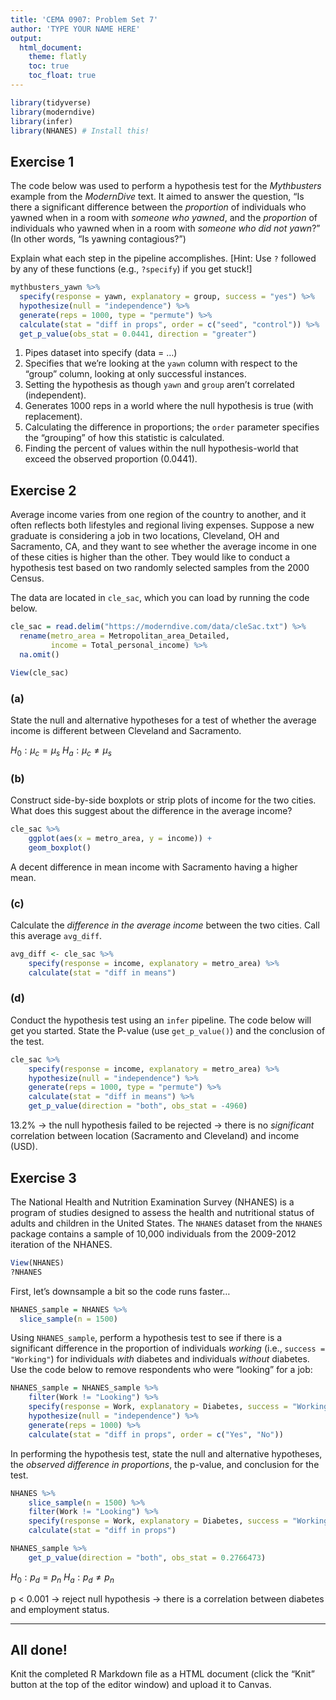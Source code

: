 ```yaml
---
title: 'CEMA 0907: Problem Set 7'
author: 'TYPE YOUR NAME HERE'
output: 
  html_document:
    theme: flatly
    toc: true
    toc_float: true
---
```


```r
library(tidyverse)
library(moderndive)
library(infer)
library(NHANES) # Install this!
```


## Exercise 1

The code below was used to perform a hypothesis test for the *Mythbusters* example from the *ModernDive* text. It aimed to answer the question, "Is there a significant difference between the *proportion* of individuals who yawned when in a room with *someone who yawned*, and the *proportion* of individuals who yawned when in a room with *someone who did not yawn*?" (In other words, "Is yawning contagious?")

Explain what each step in the pipeline accomplishes. [Hint: Use `?` followed by any of these functions (e.g., `?specify`) if you get stuck!]

```r
mythbusters_yawn %>%
  specify(response = yawn, explanatory = group, success = "yes") %>%
  hypothesize(null = "independence") %>%
  generate(reps = 1000, type = "permute") %>%
  calculate(stat = "diff in props", order = c("seed", "control")) %>%
  get_p_value(obs_stat = 0.0441, direction = "greater")
```

1. Pipes dataset into specify (data = ...)
2. Specifies that we're looking at the `yawn` column with respect to the "group" column, looking at only successful instances.
3. Setting the hypothesis as though `yawn` and `group` aren't correlated (independent).
4. Generates 1000 reps in a world where the null hypothesis is true (with replacement).
5. Calculating the difference in proportions; the `order` parameter specifies the "grouping" of how this statistic is calculated.
6. Finding the percent of values within the null hypothesis-world that exceed the observed proportion (0.0441).

## Exercise 2
Average income varies from one region of the country to another, and it often reflects both lifestyles and regional living expenses. Suppose a new graduate is considering a job in two locations, Cleveland, OH and Sacramento, CA, and they want to see whether the average income in one of these cities is higher than the other. Tbey would like to conduct a hypothesis test based on two randomly selected samples from the 2000 Census.

The data are located in `cle_sac`, which you can load by running the code below. 

```r
cle_sac = read.delim("https://moderndive.com/data/cleSac.txt") %>%
  rename(metro_area = Metropolitan_area_Detailed,
         income = Total_personal_income) %>%
  na.omit()
```

```r
View(cle_sac)
```

### (a)
State the null and alternative hypotheses for a test of whether the average income is different between Cleveland and Sacramento. 

$H_0: \mu_c = \mu_s$
$H_a: \mu_c \neq \mu_s$

### (b)
Construct side-by-side boxplots or strip plots of income for the two cities. What does this suggest about the difference in the average income?

```r
cle_sac %>%
    ggplot(aes(x = metro_area, y = income)) +
    geom_boxplot()
```

A decent difference in mean income with Sacramento having a higher mean.

### (c)
Calculate the *difference in the average income* between the two cities. Call this average `avg_diff`. 

```r
avg_diff <- cle_sac %>%
    specify(response = income, explanatory = metro_area) %>%
    calculate(stat = "diff in means")
```

### (d)
Conduct the hypothesis test using an `infer` pipeline. The code below will get you started. State the P-value (use `get_p_value()`) and the conclusion of the test. 

```r
cle_sac %>%
    specify(response = income, explanatory = metro_area) %>%
    hypothesize(null = "independence") %>%
    generate(reps = 1000, type = "permute") %>%
    calculate(stat = "diff in means") %>%
    get_p_value(direction = "both", obs_stat = -4960)
```

13.2% -> the null hypothesis failed to be rejected -> there is no *significant* correlation between location (Sacramento and Cleveland) and income (USD).

## Exercise 3

The National Health and Nutrition Examination Survey (NHANES) is a program of studies designed to assess the health and nutritional status of adults and children in the United States. The `NHANES` dataset from the `NHANES` package contains a sample of 10,000 individuals from the 2009-2012 iteration of the NHANES. 

```r
View(NHANES)
?NHANES
```

First, let's downsample a bit so the code runs faster...

```r
NHANES_sample = NHANES %>%
  slice_sample(n = 1500)
```

Using `NHANES_sample`, perform a hypothesis test to see if there is a significant difference in the proportion of individuals *working* (i.e., `success = "Working"`) for individuals *with* diabetes and individuals *without* diabetes. Use the code below to remove respondents who were "looking" for a job:

```r
NHANES_sample = NHANES_sample %>%
    filter(Work != "Looking") %>%
    specify(response = Work, explanatory = Diabetes, success = "Working") %>%
    hypothesize(null = "independence") %>%
    generate(reps = 1000) %>% 
    calculate(stat = "diff in props", order = c("Yes", "No"))
```

In performing the hypothesis test, state the null and alternative hypotheses, the *observed difference in proportions*, the p-value, and conclusion for the test. 

```r
NHANES %>%
    slice_sample(n = 1500) %>%
    filter(Work != "Looking") %>%
    specify(response = Work, explanatory = Diabetes, success = "Working") %>%
    calculate(stat = "diff in props")

NHANES_sample %>%
    get_p_value(direction = "both", obs_stat = 0.2766473)
```

$H_0: p_d = p_n$
$H_a: p_d \neq p_n$

p < 0.001 -> reject null hypothesis -> there is a correlation between diabetes and employment status.


* * *

## All done!

Knit the completed R Markdown file as a HTML document (click the "Knit" button at the top of the editor window) and upload it to Canvas.